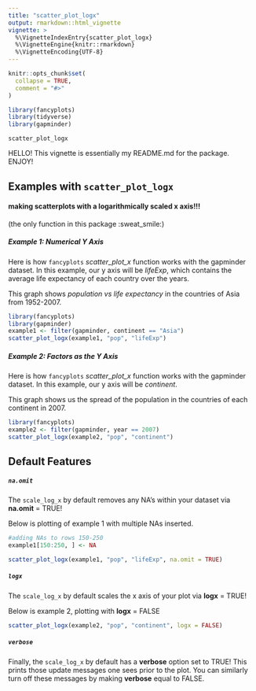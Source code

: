 ```yaml
---
title: "scatter_plot_logx"
output: rmarkdown::html_vignette
vignette: >
  %\VignetteIndexEntry{scatter_plot_logx}
  %\VignetteEngine{knitr::rmarkdown}
  %\VignetteEncoding{UTF-8}
---
```


```r
knitr::opts_chunk$set(
  collapse = TRUE,
  comment = "#>"
)
```

```r
library(fancyplots)
library(tidyverse)
library(gapminder)
```

`scatter_plot_logx`

HELLO! This vignette is essentially my README.md for the package. ENJOY!

## Examples with `scatter_plot_logx` 
#### making scatterplots with a logarithmically scaled x axis!!!
(the only function in this package :sweat_smile:)

##### Example 1: Numerical Y Axis
Here is how `fancyplots` *scatter_plot_x* function works with the gapminder dataset. In this example, our y axis will be *lifeExp*, which contains the average life expectancy of each country over the years.

This graph shows *population vs life expectancy* in the countries of Asia from 1952-2007.

```r
library(fancyplots)
library(gapminder)
example1 <- filter(gapminder, continent == "Asia")
scatter_plot_logx(example1, "pop", "lifeExp")
```

##### Example 2: Factors as the Y Axis
Here is how `fancyplots` *scatter_plot_x* function works with the gapminder dataset. In this example, our y axis will be *continent*. 

This graph shows us the spread of the population in the countries of each continent in 2007.

```r
library(fancyplots)
example2 <- filter(gapminder, year == 2007)
scatter_plot_logx(example2, "pop", "continent")
```

## Default Features

##### `na.omit`
The `scale_log_x` by default removes any NA's within your dataset via **na.omit** = TRUE!

Below is plotting of example 1 with multiple NAs inserted.
```r
#adding NAs to rows 150-250
example1[150:250, ] <- NA

scatter_plot_logx(example1, "pop", "lifeExp", na.omit = TRUE)
```

##### `logx`
The `scale_log_x` by default scales the x axis of your plot via **logx** = TRUE! 

Below is example 2, plotting with **logx** = FALSE

```r
scatter_plot_logx(example2, "pop", "continent", logx = FALSE)
```

##### `verbose`
Finally, the `scale_log_x` by default has a **verbose** option set to TRUE! This prints those update messages one sees prior to the plot. You can similarly turn off these messages by making **verbose** equal to FALSE. 
